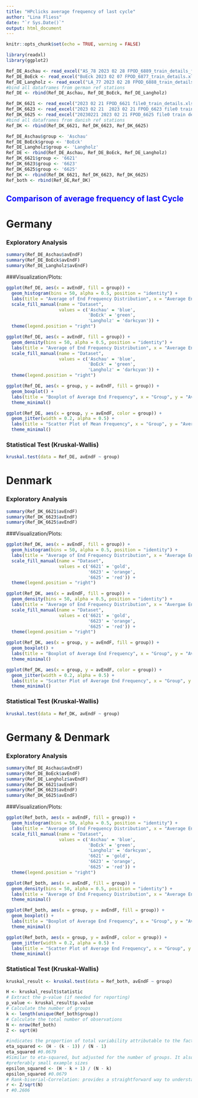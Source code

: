 ```yaml
---
title: "HPclicks average frequency of last cycle"
author: "Lina Fliess"
date: "`r Sys.Date()`"
output: html_document
---
```


```r
knitr::opts_chunk$set(echo = TRUE, warning = FALSE)
```

```r
library(readxl)
library(ggplot2)
```

```r
Ref_DE_Aschau <- read_excel("AS_78 2023 02 28 FPOD_6889_train_details_filtered.xlsx")
Ref_DE_BoEck <- read_excel("BoEck 2023 02 07 FPOD_6877_train_details.xlsx")
Ref_DE_Langholz <- read_excel("LA_77 2023 02 28 FPOD_6888_train_details_filtered.xlsx")
#bind all dataframes from german ref stations
Ref_DE <- rbind(Ref_DE_Aschau, Ref_DE_BoEck, Ref_DE_Langholz)
```

```r
Ref_DK_6621 <- read_excel("2023 02 21 FPOD_6621 file0_train_details.xlsx")
Ref_DK_6623 <- read_excel("2023 02 21  2023 02 21 FPOD_6623 file0 train details.xlsx")
Ref_DK_6625 <- read_excel("20230221 2023 02 21 FPOD_6625 file0 train details.xlsx")
#bind all dataframes from danish ref stations
Ref_DK <- rbind(Ref_DK_6621, Ref_DK_6623, Ref_DK_6625)
```

```r
Ref_DE_Aschau$group <- 'Aschau'
Ref_DE_BoEck$group <- 'BoEck'
Ref_DE_Langholz$group <- 'Langholz'
Ref_DE <- rbind(Ref_DE_Aschau, Ref_DE_BoEck, Ref_DE_Langholz)
Ref_DK_6621$group <- '6621'
Ref_DK_6623$group <- '6623'
Ref_DK_6625$group <- '6625'
Ref_DK <- rbind(Ref_DK_6621, Ref_DK_6623, Ref_DK_6625)
Ref_both <- rbind(Ref_DE,Ref_DK)
```

## <span style="color:blue">Comparison of average frequency of last Cycle</span>##

# Germany

### Exploratory Analysis

```r
summary(Ref_DE_Aschau$avEndF)
summary(Ref_DE_BoEck$avEndF)
summary(Ref_DE_Langholz$avEndF)
```

###Visualization/Plots:

```r
ggplot(Ref_DE, aes(x = avEndF, fill = group)) +
  geom_histogram(bins = 50, alpha = 0.5, position = "identity") +
  labs(title = "Average of End Frequency Distribution", x = "Average End Frequency", y = "Count") +
  scale_fill_manual(name = "Dataset", 
                    values = c('Aschau' = 'blue',
                               'BoEck' = 'green',
                               'Langholz' = 'darkcyan')) +
  theme(legend.position = "right")
```


```r
ggplot(Ref_DE, aes(x = avEndF, fill = group)) +
  geom_density(bins = 50, alpha = 0.5, position = "identity") +
  labs(title = "Average of End Frequency Distribution", x = "Average End Frequency", y = "Count") +
  scale_fill_manual(name = "Dataset", 
                    values = c('Aschau' = 'blue',
                               'BoEck' = 'green',
                               'Langholz' = 'darkcyan')) +
  theme(legend.position = "right")
```

```r
ggplot(Ref_DE, aes(x = group, y = avEndF, fill = group)) +
  geom_boxplot() +
  labs(title = "Boxplot of Average End Frequency", x = "Group", y = "Average End Frequency") +
  theme_minimal()
```

```r
ggplot(Ref_DE, aes(x = group, y = avEndF, color = group)) +
  geom_jitter(width = 0.2, alpha = 0.5) +
  labs(title = "Scatter Plot of Mean Frequency", x = "Group", y = "Average End Frequency") +
  theme_minimal()
```

### Statistical Test (Kruskal-Wallis)

```r
kruskal.test(data = Ref_DE, avEndF ~ group)
```

# Denmark

### Exploratory Analysis

```r
summary(Ref_DK_6621$avEndF)
summary(Ref_DK_6623$avEndF)
summary(Ref_DK_6625$avEndF)
```

###Visualization/Plots:

```r
ggplot(Ref_DK, aes(x = avEndF, fill = group)) +
  geom_histogram(bins = 50, alpha = 0.5, position = "identity") +
  labs(title = "Average of End Frequency Distribution", x = "Average End Frequency", y = "Count") +
  scale_fill_manual(name = "Dataset", 
                    values = c('6621' = 'gold', 
                               '6623' = 'orange', 
                               '6625' = 'red')) +
  theme(legend.position = "right")
```

```r
ggplot(Ref_DK, aes(x = avEndF, fill = group)) +
  geom_density(bins = 50, alpha = 0.5, position = "identity") +
  labs(title = "Average of End Frequency Distribution", x = "Avergae End Frequency", y = "Count") +
  scale_fill_manual(name = "Dataset", 
                    values = c('6621' = 'gold', 
                               '6623' = 'orange', 
                               '6625' = 'red')) +
  theme(legend.position = "right")
```

```r
ggplot(Ref_DK, aes(x = group, y = avEndF, fill = group)) +
  geom_boxplot() +
  labs(title = "Boxplot of Average End Frequency", x = "Group", y = "Avergae End Frequency") +
  theme_minimal()
```

```r
ggplot(Ref_DK, aes(x = group, y = avEndF, color = group)) +
  geom_jitter(width = 0.2, alpha = 0.5) +
  labs(title = "Scatter Plot of Average End Frequency", x = "Group", y = "Average End Frequency") +
  theme_minimal()
```

### Statistical Test (Kruskal-Wallis)

```r
kruskal.test(data = Ref_DK, avEndF ~ group)
```

# Germany & Denmark

### Exploratory Analysis

```r
summary(Ref_DE_Aschau$avEndF)
summary(Ref_DE_BoEck$avEndF)
summary(Ref_DE_Langholz$avEndF)
summary(Ref_DK_6621$avEndF)
summary(Ref_DK_6623$avEndF)
summary(Ref_DK_6625$avEndF)
```

###Visualization/Plots:

```r
ggplot(Ref_both, aes(x = avEndF, fill = group)) +
  geom_histogram(bins = 50, alpha = 0.5, position = "identity") +
  labs(title = "Average of End Frequency Distribution", x = "Average End Frequency", y = "Count") +
  scale_fill_manual(name = "Dataset", 
                    values = c('Aschau' = 'blue',
                               'BoEck' = 'green',
                               'Langholz' = 'darkcyan',
                               '6621' = 'gold', 
                               '6623' = 'orange', 
                               '6625' = 'red')) +
  theme(legend.position = "right")
```

```r
ggplot(Ref_both, aes(x = avEndF, fill = group)) +
  geom_density(bins = 50, alpha = 0.5, position = "identity") +
  labs(title = "Average of End Frequency Distribution", x = "Average End Frequency", y = "Count") +
  theme_minimal()
```

```r
ggplot(Ref_both, aes(x = group, y = avEndF, fill = group)) +
  geom_boxplot() +
  labs(title = "Boxplot of Average End Frequency", x = "Group", y = "Average End Frequency") +
  theme_minimal()
```

```r
ggplot(Ref_both, aes(x = group, y = avEndF, color = group)) +
  geom_jitter(width = 0.2, alpha = 0.5) +
  labs(title = "Scatter Plot of Average End Frequency", x = "Group", y = "Average End Frequency") +
  theme_minimal()
```

### Statistical Test (Kruskal-Wallis)

```r
kruskal_result <- kruskal.test(data = Ref_both, avEndF ~ group)
```

```r
H <- kruskal_result$statistic
# Extract the p-value (if needed for reporting)
p_value <- kruskal_result$p.value
# Calculate the number of groups
k <- length(unique(Ref_both$group))
# Calculate the total number of observations
N <- nrow(Ref_both)
Z <- sqrt(H)

#indicates the proportion of total variability attributable to the factor. Values range from 0 to 1, with higher values indicating a larger effect.
eta_squared <- (H - (k - 1)) / (N - 1)
eta_squared #0.0679
#Similar to eta-squared, but adjusted for the number of groups. It also ranges from 0 to 1
#preferably small example sizes 
epsilon_squared <- (H - k + 1) / (N - k)
epsilon_squared #0.0679
# Rank-biserial-Correlation: provides a straightforward way to understand the effect size in terms of the standard normal distribution. An effect size of r around 0.1 is considered small, around 0.3 is medium, and around 0.5 is large.
r <- Z/sqrt(N)
r #0.2606
```